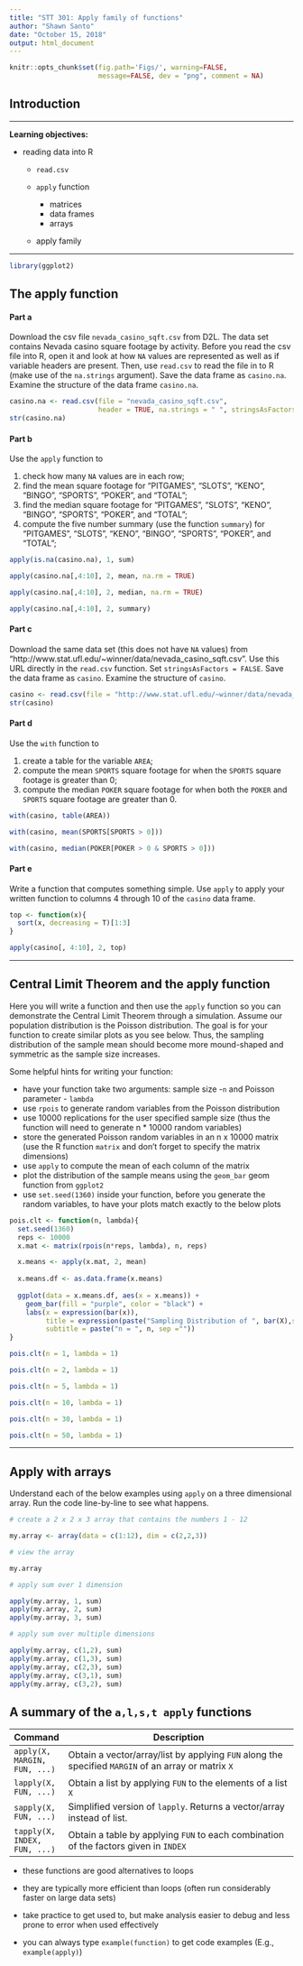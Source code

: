 ---
title: "STT 301: Apply family of functions"
author: "Shawn Santo"
date: "October 15, 2018"
output: html_document
---


```{r global_options, echo = FALSE}
knitr::opts_chunk$set(fig.path='Figs/', warning=FALSE, 
                      message=FALSE, dev = "png", comment = NA)
```

## Introduction

---

**Learning objectives:**

- reading data into R
    - `read.csv`
    
  - `apply` function
    - matrices
    - data frames
    - arrays
    
  - apply family

---

```{r echo = TRUE}
library(ggplot2)
```

## The apply function

#### Part a

Download the csv file `nevada_casino_sqft.csv` from D2L. The data set contains Nevada casino square footage by activity. Before you read the csv file into R, open 
it and look at how `NA` values are represented as well as if variable headers 
are present. Then, use `read.csv` to read the file in to R 
(make use of the `na.strings` argument). Save the data frame as 
`casino.na`. Examine the structure of the data frame `casino.na`. 

```{r echo = T}
casino.na <- read.csv(file = "nevada_casino_sqft.csv", 
                      header = TRUE, na.strings = " ", stringsAsFactors = F)
str(casino.na)
```

#### Part b

Use the `apply` function to 

  1. check how many `NA` values are in each row;
  2. find the mean square footage for "PITGAMES", "SLOTS", "KENO", "BINGO", 
     "SPORTS", "POKER", and "TOTAL";
  3. find the median square footage for "PITGAMES", "SLOTS", "KENO", "BINGO", 
     "SPORTS", "POKER", and "TOTAL";
  4. compute the five number summary (use the function `summary`) 
     for "PITGAMES", "SLOTS", "KENO", "BINGO", "SPORTS", "POKER", and "TOTAL";

```{r echo = T}
apply(is.na(casino.na), 1, sum)

apply(casino.na[,4:10], 2, mean, na.rm = TRUE)

apply(casino.na[,4:10], 2, median, na.rm = TRUE)

apply(casino.na[,4:10], 2, summary)

```

#### Part c

Download the same data set (this does not have `NA` values) from "http://www.stat.ufl.edu/~winner/data/nevada_casino_sqft.csv". 
Use this URL directly in the `read.csv` function. Set `stringsAsFactors = FALSE`.
Save the data frame as `casino`. Examine the structure of `casino`.

```{r echo = FALSE}
casino <- read.csv(file = "http://www.stat.ufl.edu/~winner/data/nevada_casino_sqft.csv", header = TRUE, stringsAsFactors = FALSE)
str(casino)
```

#### Part d

Use the `with` function to

  1. create a table for the variable `AREA`;
  2. compute the mean `SPORTS` square footage for when the `SPORTS` square 
     footage is greater than 0;
  3. compute the median `POKER` square footage for when both the `POKER`
     and `SPORTS` square footage are greater than 0.

```{r echo = T}

with(casino, table(AREA))

with(casino, mean(SPORTS[SPORTS > 0]))

with(casino, median(POKER[POKER > 0 & SPORTS > 0]))

```

#### Part e

Write a function that computes something simple. 
Use `apply` to apply your written function to 
columns 4 through 10 of the `casino` data frame.

```{r}
top <- function(x){
  sort(x, decreasing = T)[1:3]
}

apply(casino[, 4:10], 2, top)
```


*************************

## Central Limit Theorem and the apply function

Here you will write a function and then use the `apply` function so you can 
demonstrate the Central Limit Theorem through a simulation.  Assume our 
population distribution is the Poisson distribution. 
The goal is for your function to create similar plots as you see below. 
Thus, the sampling distribution of the sample mean should become more
mound-shaped and symmetric as the sample size increases.

Some helpful hints for writing your function:

  - have your function take two arguments: sample size -`n` and 
    Poisson parameter - `lambda`
  - use `rpois` to generate random variables from the Poisson distribution
  - use 10000 replications for the user specified sample size 
    (thus the function will need to generate n * 10000 random variables)
  - store the generated Poisson random variables in an n x 10000 matrix 
    (use the R function `matrix` and don't forget to specify the matrix dimensions)
  - use `apply` to compute the mean of each column of the matrix
  - plot the distribution of the sample means using the `geom_bar` 
    geom function from `ggplot2`
  - use `set.seed(1360)` inside your function, before you generate the random
    variables, to have your plots match exactly to the below plots


```{r echo = T}

pois.clt <- function(n, lambda){
  set.seed(1360)
  reps <- 10000
  x.mat <- matrix(rpois(n*reps, lambda), n, reps)

  x.means <- apply(x.mat, 2, mean)
  
  x.means.df <- as.data.frame(x.means)
  
  ggplot(data = x.means.df, aes(x = x.means)) + 
    geom_bar(fill = "purple", color = "black") + 
    labs(x = expression(bar(x)), 
         title = expression(paste("Sampling Distribution of ", bar(X),sep="")), 
         subtitle = paste("n = ", n, sep =""))
}
```


```{r echo = T}
pois.clt(n = 1, lambda = 1)

pois.clt(n = 2, lambda = 1)

pois.clt(n = 5, lambda = 1)

pois.clt(n = 10, lambda = 1)

pois.clt(n = 30, lambda = 1)

pois.clt(n = 50, lambda = 1)

```

*************************

## Apply with arrays

Understand each of the below examples using `apply` on a 
three dimensional array. Run the code line-by-line to see what happens.

```{r results="hide"}
# create a 2 x 2 x 3 array that contains the numbers 1 - 12

my.array <- array(data = c(1:12), dim = c(2,2,3))

# view the array

my.array

# apply sum over 1 dimension

apply(my.array, 1, sum)
apply(my.array, 2, sum)
apply(my.array, 3, sum)

# apply sum over multiple dimensions

apply(my.array, c(1,2), sum)
apply(my.array, c(1,3), sum)
apply(my.array, c(2,3), sum)
apply(my.array, c(3,1), sum)
apply(my.array, c(3,2), sum)

```

## A summary of the `a,l,s,t apply` functions

Command | Description
--------|--------------------------------------------
`apply(X, MARGIN, FUN, ...)` | Obtain a vector/array/list by applying `FUN` along the specified `MARGIN` of an array or matrix `X`
`lapply(X, FUN, ...)` | Obtain a list by applying `FUN` to the elements of a list `X`
`sapply(X, FUN, ...)` | Simplified version of `lapply`.  Returns a vector/array instead of list.
`tapply(X, INDEX, FUN, ...)` | Obtain a table by applying `FUN` to each combination of the factors given in `INDEX`  

- these functions are good alternatives to loops

- they are typically more efficient than loops (often run considerably faster on large data sets)

- take practice to get used to, but make analysis easier to debug and less prone to error when used effectively

- you can always type `example(function)` to get code examples (E.g., `example(apply)`)



